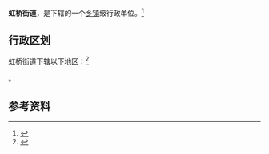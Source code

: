 {{中国乡级行政区|32/06/02/005/000}}

'''虹桥街道'''，是{{PRC admin/fullname|32/06/02/005/000|3}}下辖的一个[[乡镇|乡镇]]级行政单位。<ref>{{PRC admin/ref sgc|{{PRC admin/parent|32/06/02/005/000}}}}</ref>

== 行政区划 ==

虹桥街道下辖以下地区：<ref>{{PRC admin/ref sgc|32/06/02/005/000}}</ref>

{{PRC admin/children|32/06/02/005/000}}。

== 参考资料 ==

{{reflist}}

{{行政区划小作品}}
{{PRC admin/navcat|32/06/02/005/000}}